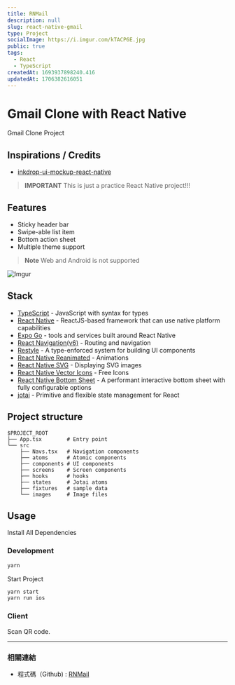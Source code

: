 ```yaml
---
title: RNMail
description: null
slug: react-native-gmail
type: Project
socialImage: https://i.imgur.com/kTACP6E.jpg
public: true
tags:
  - React
  - TypeScript
createdAt: 1693937898240.416
updatedAt: 1706382616051
---
```


# Gmail Clone with React Native

Gmail Clone Project

## Inspirations / Credits

- [inkdrop-ui-mockup-react-native](https://github.com/craftzdog/inkdrop-ui-mockup-react-native)

> **IMPORTANT**
> This is just a practice React Native project!!!

## Features

- Sticky header bar
- Swipe-able list item
- Bottom action sheet
- Multiple theme support

> **Note**
> Web and Android is not supported

![Imgur](https://i.imgur.com/iBvuzS4.gif)

## Stack

- [TypeScript](https://www.typescriptlang.org/) - JavaScript with syntax for types
- [React Native](https://reactnative.dev/) - ReactJS-based framework that can use native platform capabilities
- [Expo Go](https://expo.dev/client) - tools and services built around React Native
- [React Navigation(v6)](https://reactnavigation.org/) - Routing and navigation
- [Restyle](https://github.com/Shopify/restyle) - A type-enforced system for building UI components
- [React Native Reanimated](https://docs.swmansion.com/react-native-reanimated/) - Animations
- [React Native SVG](https://github.com/react-native-svg/react-native-svg) - Displaying SVG images
- [React Native Vector Icons](https://github.com/oblador/react-native-vector-icons) - Free Icons
- [React Native Bottom Sheet](https://github.com/gorhom/react-native-bottom-sheet) - A performant interactive bottom sheet with fully configurable options
- [jotai](https://jotai.org/) - Primitive and flexible state management for React

## Project structure

```
$PROJECT_ROOT
├── App.tsx        # Entry point
└── src
    ├── Navs.tsx   # Navigation components
    ├── atoms      # Atomic components
    ├── components # UI components
    ├── screens    # Screen components
    ├── hooks      # hooks
    ├── states     # Jotai atoms
    ├── fixtures   # sample data
    └── images     # Image files
```

## Usage

Install All Dependencies

### Development

```bash
yarn
```

Start Project

```bash
yarn start
yarn run ios
```

### Client

Scan QR code.

---

### 相關連結

- 程式碼（Github) : [RNMail](https://github.com/CofCat456/react-native-gmail)
